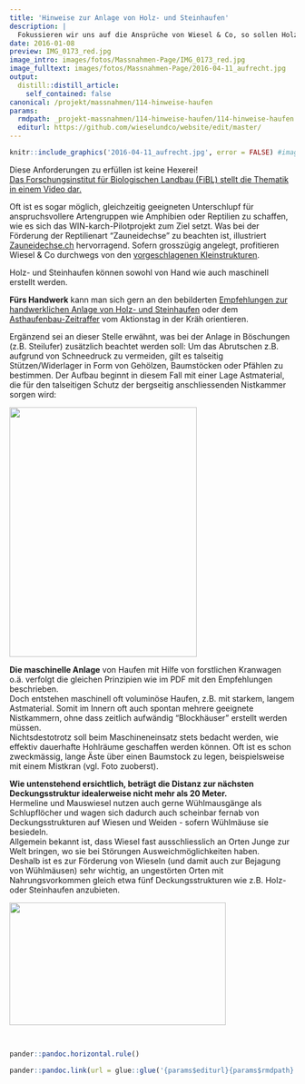 ```yaml
---
title: 'Hinweise zur Anlage von Holz- und Steinhaufen'
description: |
  Fokussieren wir uns auf die Ansprüche von Wiesel & Co, so sollen Holz- und Steinhaufen zusammengefasst folgende Qualität aufweisen:  Grosszügige Strukturen aus Wurzelstöcken und/oder Steinen und/oder Ästen -> wirksam ab 1m Höhe und 2m Durchmesser Im Innern Hohlräume, die für viele Jahre beständig sind und vor Feinden und Witterung schützen ("Nistkammer") Lage in unmittelbarer Nähe von Nahrung (v.a. Wühlmäusen) und/oder weiteren Deckungsstrukturen  
date: 2016-01-08
preview: IMG_0173_red.jpg
image_intro: images/fotos/Massnahmen-Page/IMG_0173_red.jpg
image_fulltext: images/fotos/Massnahmen-Page/2016-04-11_aufrecht.jpg
output:
  distill::distill_article:
    self_contained: false
canonical: /projekt/massnahmen/114-hinweise-haufen
params:
  rmdpath: _projekt-massnahmen/114-hinweise-haufen/114-hinweise-haufen.Rmd
  editurl: https://github.com/wieselundco/website/edit/master/
---
```



```r
knitr::include_graphics('2016-04-11_aufrecht.jpg', error = FALSE) #images/fotos/Massnahmen-Page/2016-04-11_aufrecht.jpg
```

Diese Anforderungen zu erfüllen ist keine Hexerei!  
[Das Forschungsinstitut für Biologischen Landbau (FiBL) stellt die
Thematik in einem Video
dar.  ](https://www.youtube.com/watch?v=8FfOk1k-eMk)

Oft ist es sogar möglich, gleichzeitig geeigneten Unterschlupf für anspruchsvollere Artengruppen wie Amphibien oder Reptilien zu schaffen, wie es sich das WIN-karch-Pilotprojekt zum Ziel setzt. Was bei der Förderung der Reptilienart "Zauneidechse" zu beachten ist, illustriert [Zauneidechse.ch](https://www.zauneidechse.ch/) hervorragend. Sofern grosszügig angelegt, profitieren Wiesel & Co durchwegs von den [vorgeschlagenen Kleinstrukturen](https://www.zauneidechse.ch/kleinstrukturen/).

Holz- und Steinhaufen können sowohl von Hand wie auch maschinell
erstellt werden.

**Fürs Handwerk** kann man sich gern an den bebilderten [Empfehlungen
zur handwerklichen Anlage von Holz- und
Steinhaufen](images/dokumente/Holz-Steinhaufen_Empfehlungen_WiCoZ_20190310_red.pdf) oder
dem [Asthaufenbau-Zeitraffer](https://www.youtube.com/watch?v=xJ9-ijG-5SE) vom
Aktionstag in der Kräh orientieren.

  
Ergänzend sei an dieser Stelle erwähnt, was bei der Anlage in Böschungen
(z.B. Steilufer) zusätzlich beachtet werden soll: Um das Abrutschen z.B.
aufgrund von Schneedruck zu vermeiden, gilt es talseitig
Stützen/Widerlager in Form von Gehölzen, Baumstöcken oder Pfählen zu
bestimmen. Der Aufbau beginnt in diesem Fall mit einer Lage Astmaterial,
die für den talseitigen Schutz der bergseitig anschliessenden Nistkammer
sorgen wird:

<img src="images/fotos/Massnahmen-Page/WiCoZ-Schulklasse-Maerz-2018-2_red.jpg" width="330" height="440" />

 

**Die maschinelle Anlage** von Haufen mit Hilfe von forstlichen
Kranwagen o.ä. verfolgt die gleichen Prinzipien wie im PDF mit den
Empfehlungen beschrieben.  
Doch entstehen maschinell oft voluminöse Haufen, z.B. mit starkem,
langem Astmaterial. Somit im Innern oft auch spontan mehrere geeignete
Nistkammern, ohne dass zeitlich aufwändig "Blockhäuser" erstellt werden
müssen.   
Nichtsdestotrotz soll beim Maschineneinsatz stets bedacht werden, wie
effektiv dauerhafte Hohlräume geschaffen werden können. Oft ist es schon
zweckmässig, lange Äste über einen Baumstock zu legen, beispielsweise
mit einem Mistkran (vgl. Foto zuoberst).

 

**Wie untenstehend ersichtlich, beträgt die Distanz zur nächsten
Deckungsstruktur idealerweise nicht mehr als 20 Meter.**  
Hermeline und Mauswiesel nutzen auch gerne Wühlmausgänge als
Schlupflöcher und wagen sich dadurch auch scheinbar fernab von
Deckungsstrukturen auf Wiesen und Weiden - sofern Wühlmäuse sie
besiedeln.   
Allgemein bekannt ist, dass Wiesel fast ausschliesslich an Orten Junge
zur Welt bringen, wo sie bei Störungen Ausweichmöglichkeiten haben.   
Deshalb ist es zur Förderung von Wieseln (und damit auch zur Bejagung
von Wühlmäusen) sehr wichtig, an ungestörten Orten mit Nahrungsvorkommen
gleich etwa fünf Deckungsstrukturen wie z.B. Holz- oder Steinhaufen
anzubieten.    

 

 <img src="images/fotos/Massnahmen-Page/Lebensraum_Beispiel.png" width="381" height="216" />

<img src="images/fotos/Massnahmen-Page/quelle.jpg" width="369" height="16" />

```r
pander::pandoc.horizontal.rule()

pander::pandoc.link(url = glue::glue('{params$editurl}{params$rmdpath}'),text = 'Artikel bearbeiten')
```

<!--http://wieselundco.ch/projekt/massnahmen/114-hinweise-haufen-->
